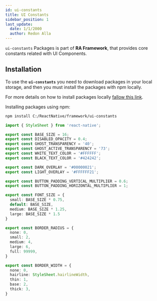 ```yaml
---
id: ui-constants
title: UI Constants
sidebar_position: 1
last_update:
  date: 1/1/2000
  author: Redon Alla
---
```


`ui-constants` Packages is part of **RA Framework**, that provides core constants related with UI Components.

## Installation

To use the **`ui-constants`** you need to download packages in your local storage, and then you must install the packages with npm locally.

For more details on how to install packages locally [fallow this link](/docs/getting-gtarted/installation).

Installing packages using npm:
```bash npm2yarn
npm install C:/ReactNative/framework/ui-constants
```

```ts showLineNumbers
import { StyleSheet } from 'react-native';

export const BASE_SIZE = 16;
export const DISABLED_OPACITY = 0.4;
export const GHOST_TRANSPARENCY = '40';
export const GHOST_ACTIVE_TRANSPARENCY = '73';
export const WHITE_TEXT_COLOR = '#FFFFFF';
export const BLACK_TEXT_COLOR = '#424242';

export const DARK_OVERLAY = '#00000021';
export const LIGHT_OVERLAY = '#FFFFFF21';

export const BUTTON_PADDING_VERTICAL_MULTIPLIER = 0.6;
export const BUTTON_PADDING_HORIZONTAL_MULTIPLIER = 1;

export const FONT_SIZE = {
  small: BASE_SIZE * 0.75,
  default: BASE_SIZE,
  medium: BASE_SIZE * 1.25,
  large: BASE_SIZE * 1.5
}

export const BORDER_RADIUS = {
  none: 0,
  small: 2,
  medium: 4,
  large: 6,
  full: 99999,
}

export const BORDER_WIDTH = {
  none: 0,
  hairline: StyleSheet.hairlineWidth,
  thin: 1,
  base: 2,
  thick: 3,
}
```